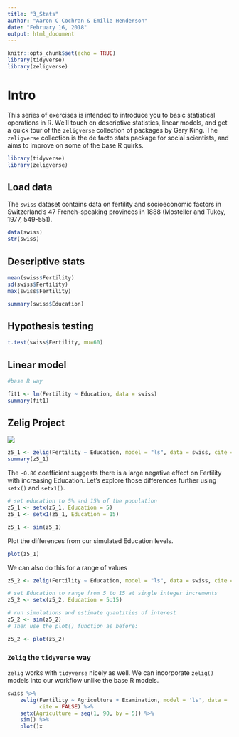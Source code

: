```yaml
---
title: "3_Stats"
author: "Aaron C Cochran & Emilie Henderson"
date: "February 16, 2018"
output: html_document
---
```


```r
knitr::opts_chunk$set(echo = TRUE)
library(tidyverse)
library(zeligverse)
```

# Intro

This series of exercises is intended to introduce you to basic statistical operations in R. We'll touch on descriptive statistics, linear models, and get a quick tour of the `zeligverse` collection of packages by Gary King. The `zeligverse` collection is the de facto stats package for social scientists, and aims to improve on some of the base R quirks. 

```r
library(tidyverse)
library(zeligverse)
```

## Load data

The `swiss` dataset contains data on fertility and socioeconomic factors in Switzerland’s 47 French-speaking provinces in 1888 (Mosteller and Tukey, 1977, 549-551).

```r
data(swiss)
str(swiss)
```

## Descriptive stats

```r
mean(swiss$Fertility)
sd(swiss$Fertility)
max(swiss$Fertility)

summary(swiss$Education)

```


## Hypothesis testing

```r
t.test(swiss$Fertility, mu=60)
```


## Linear model

```r
#base R way

fit1 <- lm(Fertility ~ Education, data = swiss)
summary(fit1)
```

## Zelig Project

![](img/zelig1.png)

```r
z5_1 <- zelig(Fertility ~ Education, model = "ls", data = swiss, cite = FALSE)
summary(z5_1)

```

The `-0.86` coefficient suggests there is a large negative effect on Fertility with increasing Education. Let's explore those differences further using `setx()` and `setx1()`. 

```r
# set education to 5% and 15% of the population
z5_1 <- setx(z5_1, Education = 5) 
z5_1 <- setx1(z5_1, Education = 15)

z5_1 <- sim(z5_1)


```

Plot the differences from our simulated Education levels. 

```r
plot(z5_1)
```

We can also do this for a range of values

```r
z5_2 <- zelig(Fertility ~ Education, model = "ls", data = swiss, cite = FALSE)

# set Education to range from 5 to 15 at single integer increments
z5_2 <- setx(z5_2, Education = 5:15)

# run simulations and estimate quantities of interest
z5_2 <- sim(z5_2)
# Then use the plot() function as before:

z5_2 <- plot(z5_2)
```


### `Zelig` the `tidyverse` way

`zelig` works with `tidyverse` nicely as well. We can incorporate `zelig()` models into our workflow unlike the base R models. 


```r
swiss %>% 
    zelig(Fertility ~ Agriculture + Examination, model = 'ls', data = ., 
          cite = FALSE) %>%
    setx(Agriculture = seq(1, 90, by = 5)) %>%
    sim() %>% 
    plot()x
```


